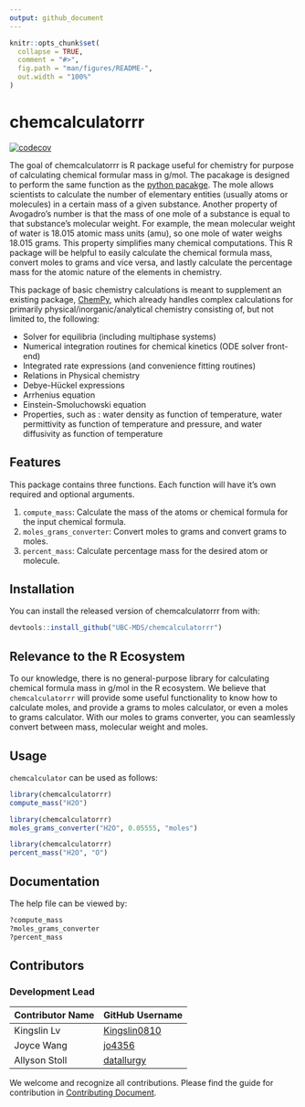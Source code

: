 ```yaml
---
output: github_document
---
```


<!-- README.md is generated from README.Rmd. Please edit that file -->

```r
knitr::opts_chunk$set(
  collapse = TRUE,
  comment = "#>",
  fig.path = "man/figures/README-",
  out.width = "100%"
)
```

# chemcalculatorrr

<!-- badges: start -->
[![codecov](https://codecov.io/gh/UBC-MDS/chemcalculatorrr/branch/master/graph/badge.svg?token=nVHX32wNQP)](https://codecov.io/gh/UBC-MDS/chemcalculatorrr)
<!-- badges: end -->

The goal of chemcalculatorrr is R package useful for chemistry for purpose of calculating chemical formular mass in g/mol. The pacakage is designed to perform the same function as the [python pacakge](https://github.com/UBC-MDS/chemcalculator). The mole allows scientists to calculate the number of elementary entities (usually atoms or molecules) in a certain mass of a given substance. Another property of Avogadro’s number is that the mass of one mole of a substance is equal to that substance’s molecular weight. For example, the mean molecular weight of water is 18.015 atomic mass units (amu), so one mole of water weighs 18.015 grams. This property simplifies many chemical computations. This R package will be helpful to easily calculate the chemical formula mass, convert moles to grams and vice versa, and lastly calculate the percentage mass for the atomic nature of the elements in chemistry.

This package of basic chemistry calculations is meant to supplement an existing package, [ChemPy](https://github.com/bjodah/chempy), which already handles complex calculations for primarily physical/inorganic/analytical chemistry consisting of, but not limited to, the following:

- Solver for equilibria (including multiphase systems)
- Numerical integration routines for chemical kinetics (ODE solver front-end)
- Integrated rate expressions (and convenience fitting routines)
- Relations in Physical chemistry
- Debye-Hückel expressions
- Arrhenius equation
- Einstein-Smoluchowski equation
- Properties, such as : water density as function of temperature, water permittivity as function of temperature and pressure, and water diffusivity as function of temperature

## Features

This package contains three functions. Each function will have it's own required and optional arguments.

1. `compute_mass`: Calculate the mass of the atoms or chemical formula for the input chemical formula.
2. `moles_grams_converter`: Convert moles to grams and convert grams to moles.
3. `percent_mass`: Calculate percentage mass for the desired atom or molecule.

## Installation

You can install the released version of chemcalculatorrr from with:

``` r
devtools::install_github("UBC-MDS/chemcalculatorrr")
```

## Relevance to the R Ecosystem

To our knowledge, there is no general-purpose library for calculating chemical formula mass in g/mol in the R ecosystem. We believe that `chemcalculatorrr` will provide some useful functionality to know how to calculate moles, and provide a grams to moles calculator, or even a moles to grams calculator. With our moles to grams converter, you can seamlessly convert between mass, molecular weight and moles.

## Usage

`chemcalculator` can be used as follows:

``` r
library(chemcalculatorrr)
compute_mass("H2O")
```
```r
library(chemcalculatorrr)
moles_grams_converter("H2O", 0.05555, "moles")
```
```r
library(chemcalculatorrr)
percent_mass("H2O", "O")
```

## Documentation

The help file can be viewed by:

``` r
?compute_mass
?moles_grams_converter
?percent_mass
```

## Contributors
### Development Lead

|Contributor Name     | GitHub Username|
|---------------------|-----------|
|Kingslin Lv | [Kingslin0810](https://github.com/Kingslin0810)|
|Joyce Wang      | [jo4356](https://github.com/jo4356)     |
|Allyson Stoll       | [datallurgy](https://github.com/datallurgy) |

We welcome and recognize all contributions. Please find the guide for contribution in [Contributing Document](https://github.com/UBC-MDS/chemcalculatorrr/blob/main/.github/CONTRIBUTING.md).


